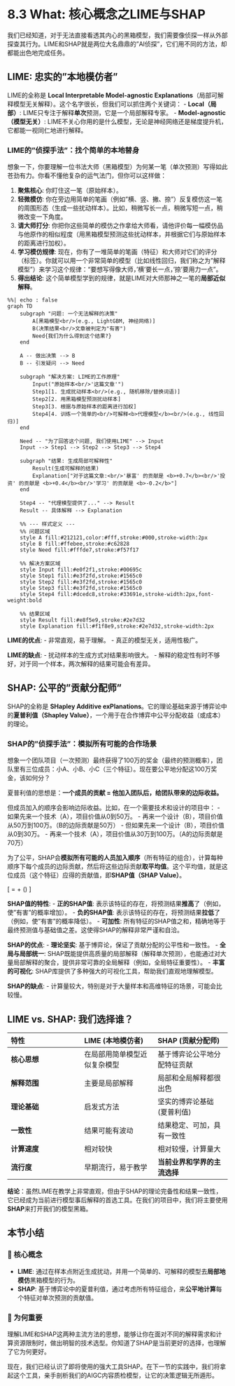 # 8.3 What: 核心概念之LIME与SHAP

我们已经知道，对于无法直接看透其内心的黑箱模型，我们需要像侦探一样从外部探查其行为。LIME和SHAP就是两位大名鼎鼎的"AI侦探"，它们用不同的方法，却都能出色地完成任务。

## LIME: 忠实的"本地模仿者"

LIME的全称是 **Local Interpretable Model-agnostic Explanations**（局部可解释模型无关解释）。这个名字很长，但我们可以抓住两个关键词：
-   **Local（局部）**: LIME只专注于解释**单次**预测，它是一个局部解释专家。
-   **Model-agnostic（模型无关）**: LIME不关心你用的是什么模型，无论是神经网络还是梯度提升机，它都能一视同仁地进行解释。

### LIME的"侦探手法"：找个简单的本地替身

想象一下，你要理解一位书法大师（黑箱模型）为何某一笔（单次预测）写得如此苍劲有力。你看不懂他复杂的运气法门，但你可以这样做：

1.  **聚焦核心**: 你盯住这一笔（原始样本）。
2.  **轻微模仿**: 你在旁边用简单的笔画（例如"横、竖、撇、捺"）反复模仿这一笔的周围形态（生成一些扰动样本）。比如，稍微写长一点，稍微写短一点，稍微改变一下角度。
3.  **请大师打分**: 你把你这些简单的模仿之作拿给大师看，请他评价每一幅模仿品与他原作的相似程度（用黑箱模型预测这些扰动样本，并根据它们与原始样本的距离进行加权）。
4.  **学习模仿规律**: 现在，你有了一堆简单的笔画（特征）和大师对它们的评分（标签）。你就可以用一个非常简单的模型（比如线性回归，我们称之为"解释模型"）来学习这个规律："要想写得像大师，'横'要长一点，'捺'要用力一点"。
5.  **得出结论**: 这个简单模型学到的规律，就是LIME对大师那神之一笔的**局部近似解释**。

```mermaid
%%| echo : false
graph TD
    subgraph "问题: 一个无法解释的决策"
        A[黑箱模型<br/>(e.g., LightGBM, 神经网络)]
        B(决策结果<br/>文章被判定为"有害")
        Need{我们为什么得到这个结果?}
    end

    A -- 做出决策 --> B
    B -- 引发疑问 --> Need

    subgraph "解决方案: LIME的工作原理"
        Input("原始样本<br/>'这篇文章'")
        Step1[1. 生成扰动样本<br/>(e.g., 随机移除/替换词语)]
        Step2[2. 用黑箱模型预测扰动样本]
        Step3[3. 根据与原始样本的距离进行加权]
        Step4[4. 训练一个简单的<br/>可解释<b>代理模型</b><br/>(e.g., 线性回归)]
    end

    Need -- "为了回答这个问题, 我们使用LIME" --> Input
    Input --> Step1 --> Step2 --> Step3 --> Step4

    subgraph "结果: 生成局部可解释性"
        Result(生成可解释的结果)
        Explanation["对于这篇文章:<br/>'暴富' 的贡献是 <b>+0.7</b><br/>'投资' 的贡献是 <b>+0.4</b><br/>'学习' 的贡献是 <b>-0.2</b>"]
    end
    
    Step4 -- "代理模型提供了..." --> Result
    Result -- 具体解释 --> Explanation

    %% --- 样式定义 ---
    %% 问题区域
    style A fill:#212121,color:#fff,stroke:#000,stroke-width:2px
    style B fill:#ffebee,stroke:#c62828
    style Need fill:#fffde7,stroke:#f57f17

    %% 解决方案区域
    style Input fill:#e0f2f1,stroke:#00695c
    style Step1 fill:#e3f2fd,stroke:#1565c0
    style Step2 fill:#e3f2fd,stroke:#1565c0
    style Step3 fill:#e3f2fd,stroke:#1565c0
    style Step4 fill:#dcedc8,stroke:#33691e,stroke-width:2px,font-weight:bold

    %% 结果区域
    style Result fill:#e8f5e9,stroke:#2e7d32
    style Explanation fill:#f1f8e9,stroke:#2e7d32,stroke-width:2px
```

**LIME的优点**:
-   非常直观，易于理解。
-   真正的模型无关，适用性极广。

**LIME的缺点**:
-   扰动样本的生成方式对结果影响很大。
-   解释的稳定性有时不够好，对于同一个样本，两次解释的结果可能会有差异。

## SHAP: 公平的"贡献分配师"

SHAP的全称是 **SHapley Additive exPlanations**。它的理论基础来源于博弈论中的**夏普利值（Shapley Value）**，一个用于在合作博弈中公平分配收益（或成本）的理论。

### SHAP的"侦探手法"：模拟所有可能的合作场景

想象一个团队项目（一次预测）最终获得了100万的奖金（最终的预测概率），团队里有三位成员：小A、小B、小C（三个特征）。现在要公平地分配这100万奖金，该如何分？

夏普利值的思想是：**一个成员的贡献 = 他加入团队后，给团队带来的边际收益。**

但成员加入的顺序会影响边际收益。比如，在一个需要技术和设计的项目中：
-   如果先来一个技术（A），项目价值从0到50万。
-   再来一个设计（B），项目价值从50万到100万。（B的边际贡献是50万）
-   但如果先来一个设计（B），项目价值从0到30万。
-   再来一个技术（A），项目价值从30万到100万。（A的边际贡献是70万）

为了公平，SHAP会**模拟所有可能的人员加入顺序**（所有特征的组合），计算每种顺序下每个成员的边际贡献，然后将这些边际贡献**取平均值**。这个平均值，就是这位成员（这个特征）应得的贡献值，即**SHAP值（SHAP Value）**。

\[
\text{最终预测值} = \text{基础值（全体成员的平均表现）} + \sum (\text{每个成员的SHAP值})
\]

**SHAP值的特性**:
-   **正的SHAP值**: 表示该特征的存在，将预测结果**推高**了（例如，使"有害"的概率增加）。
-   **负的SHAP值**: 表示该特征的存在，将预测结果**拉低**了（例如，使"有害"的概率降低）。
-   **可加性**: 所有特征的SHAP值之和，精确地等于最终预测值与基础值之差。这使得SHAP的解释非常严谨和自洽。

**SHAP的优点**:
-   **理论坚实**: 基于博弈论，保证了贡献分配的公平性和一致性。
-   **全局与局部统一**: SHAP既能提供高质量的局部解释（解释单次预测），也能通过对大量局部解释的聚合，提供非常可靠的全局解释（例如，全局特征重要性）。
-   **丰富的可视化**: SHAP库提供了多种强大的可视化工具，帮助我们直观地理解模型。

**SHAP的缺点**:
-   计算量较大，特别是对于大量样本和高维特征的场景，可能会比较慢。

## LIME vs. SHAP: 我们选择谁？

| 特性 | LIME (本地模仿者) | SHAP (贡献分配师) |
| :--- | :--- | :--- |
| **核心思想** | 在局部用简单模型近似复杂模型 | 基于博弈论公平地分配特征贡献 |
| **解释范围** | 主要是局部解释 | 局部和全局解释都很出色 |
| **理论基础** | 启发式方法 | 坚实的博弈论基础 (夏普利值) |
| **一致性** | 结果可能有波动 | 结果稳定、可加，具有一致性 |
| **计算速度** | 相对较快 | 相对较慢，计算量大 |
| **流行度** | 早期流行，易于教学 | **当前业界和学界的主流选择** |

**结论**：虽然LIME在教学上非常直观，但由于SHAP的理论完备性和结果一致性，它已经成为当前进行模型事后解释的首选工具。在我们的项目中，我们将主要使用**SHAP**来打开我们的模型黑箱。

## 本节小结

### 🎯 核心概念
-   **LIME**: 通过在样本点附近生成扰动，并用一个简单的、可解释的模型去**局部地模仿**黑箱模型的行为。
-   **SHAP**: 基于博弈论中的夏普利值，通过考虑所有特征组合，来**公平地计算**每个特征对单次预测的贡献值。

### 🤔 为何重要
理解LIME和SHAP这两种主流方法的思想，能够让你在面对不同的解释需求和计算资源限制时，做出明智的技术选型。你知道了SHAP是当前更好的选择，也理解了它为何更好。

现在，我们已经认识了即将使用的强大工具SHAP。在下一节的实践中，我们将拿起这个工具，亲手剖析我们的AIGC内容质检模型，让它的决策逻辑无所遁形。 